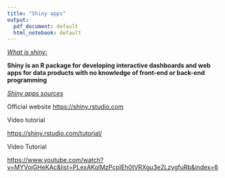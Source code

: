 ```yaml
---
title: "Shiny apps"
output:
  pdf_document: default
  html_notebook: default
---
```


[*What is shiny:*]{.ul}

**Shiny is an R package for developing interactive dashboards and web apps for data products with no knowledge of front-end or back-end programming**

[*Shiny apps sources*]{.ul}

Official website <https://shiny.rstudio.com>

Video tutorial

<https://shiny.rstudio.com/tutorial/>

Video Tutorial

<https://www.youtube.com/watch?v=MYVojGHeKAc&list=PLexAKolMzPcpIEh0tVRXgu3e2LzygfuRb&index=6>
